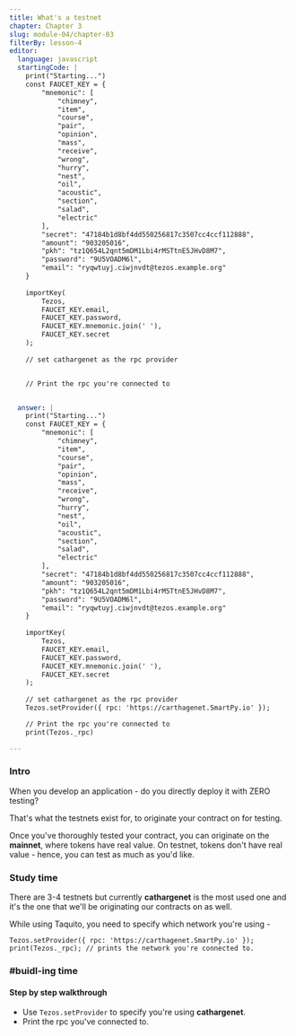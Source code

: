 ```yaml
---
title: What's a testnet
chapter: Chapter 3
slug: module-04/chapter-03
filterBy: lesson-4
editor:
  language: javascript
  startingCode: |
    print("Starting...")
    const FAUCET_KEY = {
        "mnemonic": [
            "chimney",
            "item",
            "course",
            "pair",
            "opinion",
            "mass",
            "receive",
            "wrong",
            "hurry",
            "nest",
            "oil",
            "acoustic",
            "section",
            "salad",
            "electric"
        ],
        "secret": "47184b1d8bf4dd550256817c3507cc4ccf112888",
        "amount": "903205016",
        "pkh": "tz1Q654L2qnt5mDM1Lbi4rMSTtnE5JHvD8M7",
        "password": "9U5VOADM6l",
        "email": "ryqwtuyj.ciwjnvdt@tezos.example.org"
    }
        
    importKey(
        Tezos,
        FAUCET_KEY.email,
        FAUCET_KEY.password,
        FAUCET_KEY.mnemonic.join(' '),
        FAUCET_KEY.secret
    );
    
    // set cathargenet as the rpc provider


    // Print the rpc you're connected to


  answer: |
    print("Starting...")
    const FAUCET_KEY = {
        "mnemonic": [
            "chimney",
            "item",
            "course",
            "pair",
            "opinion",
            "mass",
            "receive",
            "wrong",
            "hurry",
            "nest",
            "oil",
            "acoustic",
            "section",
            "salad",
            "electric"
        ],
        "secret": "47184b1d8bf4dd550256817c3507cc4ccf112888",
        "amount": "903205016",
        "pkh": "tz1Q654L2qnt5mDM1Lbi4rMSTtnE5JHvD8M7",
        "password": "9U5VOADM6l",
        "email": "ryqwtuyj.ciwjnvdt@tezos.example.org"
    }
    
    importKey(
        Tezos,
        FAUCET_KEY.email,
        FAUCET_KEY.password,
        FAUCET_KEY.mnemonic.join(' '),
        FAUCET_KEY.secret
    );
    
    // set cathargenet as the rpc provider
    Tezos.setProvider({ rpc: 'https://carthagenet.SmartPy.io' });

    // Print the rpc you're connected to
    print(Tezos._rpc)

---
```

### Intro
When you develop an application - do you directly deploy it with ZERO testing?

That's what the testnets exist for, to originate your contract on for testing.

Once you've thoroughly tested your contract, you can originate on the **mainnet**, where tokens have real value.
On testnet, tokens don't have real value - hence, you can test as much as you'd like.

### Study time

There are 3-4 testnets but currently **cathargenet** is the most used one and it's the one that we'll be originating our contracts on as well.

While using Taquito, you need to specify which network you're using - 
```javascript=
Tezos.setProvider({ rpc: 'https://carthagenet.SmartPy.io' });
print(Tezos._rpc); // prints the network you're connected to.
```

### #buidl-ing time
 
#### Step by step walkthrough
- Use `Tezos.setProvider` to specify you're using **cathargenet**.
- Print the rpc you've connected to.